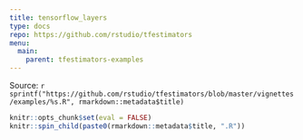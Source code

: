 ```yaml
---
title: tensorflow_layers
type: docs
repo: https://github.com/rstudio/tfestimators
menu:
  main:
    parent: tfestimators-examples
---
```


<div class="source-ref">
<span class="caption">Source: </span>`r sprintf("https://github.com/rstudio/tfestimators/blob/master/vignettes/examples/%s.R", rmarkdown::metadata$title)`
</div>

```r
knitr::opts_chunk$set(eval = FALSE)
knitr::spin_child(paste0(rmarkdown::metadata$title, ".R"))
```



